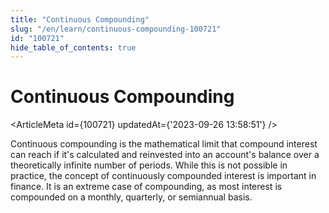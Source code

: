 ```yaml
---
title: "Continuous Compounding"
slug: "/en/learn/continuous-compounding-100721"
id: "100721"
hide_table_of_contents: true
---
```



# Continuous Compounding

<ArticleMeta id={100721} updatedAt={'2023-09-26 13:58:51'} />
<div className='border-solid border-b border-t-0 my-4 border-[var(--ifm-color-gray-300)]' />

Continuous compounding is the mathematical limit that compound interest can reach if it's calculated and reinvested into an account's balance over a theoretically infinite number of periods. While this is not possible in practice, the concept of continuously compounded interest is important in finance. It is an extreme case of compounding, as most interest is compounded on a monthly, quarterly, or semiannual basis.
